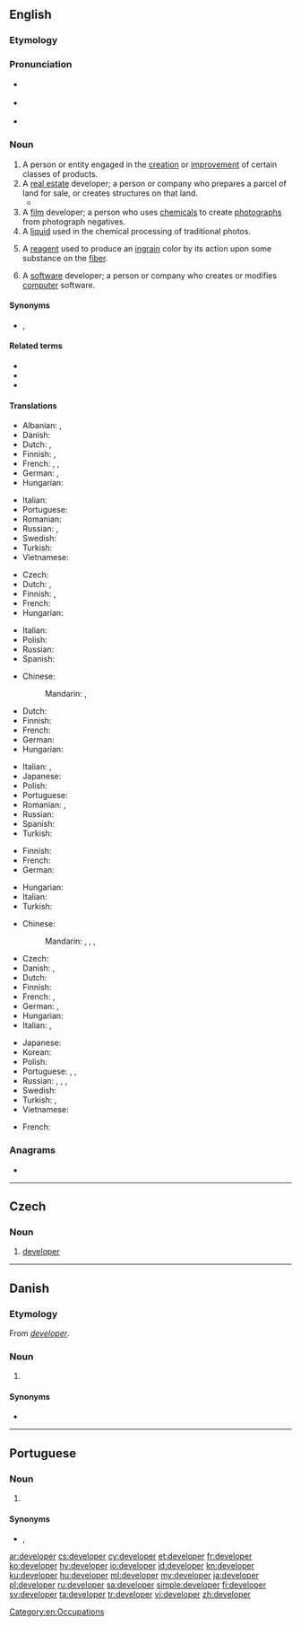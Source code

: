 ==English==
{{wikipedia|dab=developer}}
{{tea room|y=2012|m=February|fragment=programmer and developer}}

===Etymology===
{{affix|en|develop|-er|id2=agent noun}}

===Pronunciation===
* {{a|UK}} {{IPA|/dɪˈvɛləpə(ɹ)/|lang=en}}
* {{a|US}} {{IPA|/dɪˈvɛləpɚ/|lang=en}}
* {{hyphenation|de|vel|op|er|lang=en}}

===Noun===
{{en-noun}}

# A person or entity engaged in the [[creation]] or [[improvement]] of certain classes of products.
# A [[real estate]] developer; a person or company who prepares a parcel of land for sale, or creates structures on that land.
#* {{quote-magazine|date=2013-06-21|author=[http://guardian.co.uk/profile/chico-harlan/ Chico Harlan]
|volume=189|issue=2|page=30|magazine={{w|The Guardian Weekly}}
|title=[http://www.guardian.co.uk/world/2013/jun/18/japan-solar-energy-fukushima-nuclear-renewable-abe Japan pockets the subsidy &hellip;]
|passage=Across Japan, technology companies and private investors are racing to install devices that until recently they had little interest in: solar panels. Massive solar parks are popping up as part of a rapid build-up that one '''developer''' likened to an "explosion."}}
# A [[film]] developer; a person who uses [[chemical]]s to create [[photograph]]s from photograph negatives.
# A [[liquid]] used in the chemical processing of traditional photos.
# {{lb|en|dyeing}} A [[reagent]] used to produce an [[ingrain]] color by its action upon some substance on the [[fiber]].
# A [[software]] developer; a person or company who creates or modifies [[computer]] software.

====Synonyms====
* {{sense|person or company who writes computer software}} {{l|en|designer}}, {{l|en|programmer}}

====Related terms====
* {{l|en|develop}}
* {{l|en|development}}
* {{l|en|developmental}}

====Translations====
{{trans-top|someone engaged product creation and improvement}}
* Albanian: {{t+|sq|zhvillues|m}}, {{t|sq|zhvilluese|f}}
* Danish: {{t|da|udvikler|c}}
* Dutch: {{t+|nl|ontwikkelaar|m}}, {{t+|nl|ontwerper|m}}
* Finnish: {{t+|fi|kehittäjä}}, {{t|fi|tuotekehittäjä}}
* French: {{t+|fr|concepteur|m}}, {{t+|fr|développeur|m}}, {{t+|fr|créateur|m}}
* German: {{t+|de|Entwickler|m}}, {{t+|de|Entwicklerin|f}}
* Hungarian: {{t+|hu|fejlesztő}}
{{trans-mid}}
* Italian: {{t|it|sviluppatore|m}}
* Portuguese: {{t+|pt|desenvolvedor}}
* Romanian: {{t+|ro|creator|m}}
* Russian: {{t+|ru|разрабо́тчик|m}}, {{t+|ru|разрабо́тчица|m}}
* Swedish: {{t|sv|utvecklare|c}}
* Turkish: {{t+|tr|geliştirici}}
* Vietnamese: {{t|vi|nhà phát triển}}
{{trans-bottom}}

{{trans-top|real estate developer}}
* Czech: {{t+|cs|developer|m}}
* Dutch: {{t|nl|promotor|m}}, {{t+|nl|projectontwikkelaar|m}}
* Finnish: {{t+|fi|rakennuttaja}}, {{t|fi|kiinteistönkehittäjä}}
* French: {{t+|fr|promoteur}}
* Hungarian: {{t+|hu|fejlesztő}}
{{trans-mid}}
* Italian: {{t|it|sviluppatore|m}}
* Polish: {{t|pl|deweloper|m}}
* Russian: {{t+|ru|застро́йщик|m}}
* Spanish: {{t+|es|promotor|m}}
{{trans-bottom}}

{{trans-top|liquid used in chemical film processing}}
* Chinese:
*: Mandarin: {{t+|cmn|顯影劑|sc=Hani}}, {{t+|cmn|显影剂|tr=xiǎnyǐngjì|sc=Hani}}
* Dutch: {{t+|nl|ontwikkelaar|m}}
* Finnish: {{t|fi|kehitin}}
* French: {{t+|fr|développateur|m}}
* German: {{t+|de|Entwickler|m}}
* Hungarian: {{t|hu|előhívószer}}
{{trans-mid}}
* Italian: {{t|it|liquido per sviluppare|m}}, {{t|it|sviluppatore|m}}
* Japanese: {{t|ja|現像液|tr=げんぞうえき, genzōeki|sc=Jpan}}
* Polish: {{t|pl|wywoływacz|m}}
* Portuguese: {{t|pt|revelador|m}}
* Romanian: {{t+|ro|developator|m}}, {{t+|ro|revelator|m}}
* Russian: {{t+|ru|прояви́тель|m}}
* Spanish: {{t+|es|revelador|m}}
* Turkish: {{t|tr|developman maddesi}}
{{trans-bottom}}

{{trans-top|film developer}}
* Finnish: {{t|fi|([[filmi]]n) [[kehittäjä]]}}
* French: {{t+|fr|révélateur|m}}
* German: {{t+|de|Entwickler|m}}
{{trans-mid}}
* Hungarian: {{t|hu|előhívó}}
* Italian: {{t|it|sviluppatore|m}}
* Turkish: {{t|tr|film banyosu ilacı}}
{{trans-bottom}}

{{trans-top|software programmer}}
* Chinese:
*: Mandarin: {{t+|cmn|開發人員|sc=Hani}}, {{t+|cmn|开发人员|tr=kāifā rényuán|sc=Hani}}, {{t+|cmn|程序員|sc=Hani}}, {{t+|cmn|程序员|tr=chéngxùyuán|sc=Hani}}
* Czech: {{t|cs|vývojář|m}}
* Danish: {{t|da|udvikler|c}}, {{t|da|programmør|c}}
* Dutch: {{qualifier|-[[analist]]}} {{t+|nl|programmeur|m}}
* Finnish: {{t+|fi|ohjelmoija}}
* French: {{qualifier|-[[analyste]]}} {{t+|fr|programmeur|m}}, {{t+|fr|développeur|m}}
* German: {{t+|de|Entwickler|m}}, {{t+|de|Entwicklerin|f}}
* Hungarian: {{t+|hu|fejlesztő}}
* Italian: {{t|it|sviluppatore di software|m}}, {{t|it|sviluppatore|m}}
{{trans-mid}}
* Japanese: {{t|ja|プログラマー|tr=puroguramā}}
* Korean: {{t|ko|프로그래머|sc=Kore}}
* Polish: {{t+|pl|programista|m}}
* Portuguese: {{t+|pt|desenvolvedor|m}}, {{t|pt|developer|m-m}}, {{t+|pt|programador|m}}
* Russian: {{t+|ru|программи́ст|m}}, {{t+|ru|программи́стка|f}}, {{t+|ru|разрабо́тчик|m}}, {{t+|ru|разрабо́тчица|f}}
* Swedish: {{t|sv|mjukvaruutvecklare|c}}
* Turkish: {{t|tr|yazılım uzmanı}}, {{t+|tr|geliştirici}}
* Vietnamese: {{t-needed|vi}}
{{trans-bottom}}

{{checktrans-top}}
* French: {{t+check|fr|promoteur|m}}
{{trans-bottom}}

===Anagrams===
* {{l|en|redevelop}}

[[Category:en:Occupations]]

----

==Czech==

===Noun===
{{cs-noun|g=m}}

# [[#English|developer]] {{gloss|real estate developer}}

----

==Danish==

===Etymology===
From {{etyl|en|da}} ''[[#English|developer]]''.

===Noun===
{{da-noun|en|e}}

# {{l|en|developer}}

====Synonyms====
* {{l|da|udvikler}}

----

==Portuguese==

===Noun===
{{pt-noun|m-f|s}}

# {{l|en|developer}} {{gloss|software programmer}}

====Synonyms====
* {{l|pt|desenvolvedor}}, {{l|pt|programador}}

[[ar:developer]]
[[cs:developer]]
[[cy:developer]]
[[et:developer]]
[[fr:developer]]
[[ko:developer]]
[[hy:developer]]
[[io:developer]]
[[id:developer]]
[[kn:developer]]
[[ku:developer]]
[[hu:developer]]
[[ml:developer]]
[[my:developer]]
[[ja:developer]]
[[pl:developer]]
[[ru:developer]]
[[sa:developer]]
[[simple:developer]]
[[fi:developer]]
[[sv:developer]]
[[ta:developer]]
[[tr:developer]]
[[vi:developer]]
[[zh:developer]]